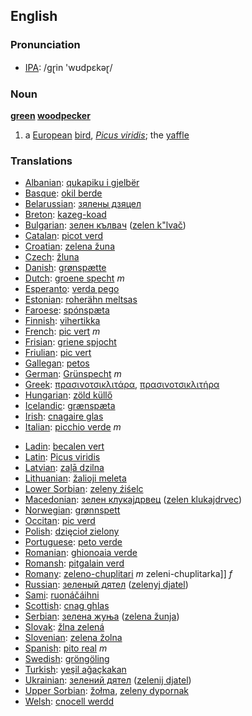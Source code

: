 ==English==
=== Pronunciation ===
*[[w:IPA|IPA]]: /gɽin 'wʊdpɛkəɽ/

=== Noun ===
{{wikipedia}}
'''[[green]] [[woodpecker]]'''

# a [[European]] [[bird]], ''[[Picus viridis]]''; the [[yaffle]] 

=== Translations ===
{{top}}
*[[Albanian]]: [[qukapiku i gjelbër]]
*[[Basque]]: [[okil berde]]
*[[Belarussian]]: [[зялены дзяцел]]
*[[Breton]]: [[kazeg-koad]]
*[[Bulgarian]]: [[зелен кълвач]] ([[zelen k"lvač]])
*[[Catalan]]: [[picot verd]]
*[[Croatian]]: [[zelena žuna]]
*[[Czech]]: [[žluna]]
*[[Danish]]: [[grønspætte]]
*[[Dutch]]: [[groene specht]] ''m''
*[[Esperanto]]: [[verda pego]]
*[[Estonian]]: [[roherähn meltsas]]
*[[Faroese]]: [[spónspæta]]
*[[Finnish]]: [[vihertikka]]
*[[French]]: [[pic vert]] ''m''
*[[Frisian]]: [[griene spjocht]]
*[[Friulian]]: [[pic vert]]
*[[Gallegan]]: [[petos]]
*[[German]]: [[Grünspecht]] ''m''
*[[Greek]]: [[πρασινοτσικλιτάρα]], [[πρασινοτσικλιτήρα]] '' ''
*[[Hungarian]]: [[zöld küllő]]
*[[Icelandic]]: [[grænspæta]]
*[[Irish]]: [[cnagaire glas]]
*[[Italian]]: [[picchio verde]] ''m''
{{mid}}
*[[Ladin]]: [[becalen vert]]
*[[Latin]]: [[Picus viridis]] '' ''
*[[Latvian]]: [[zaļā dzilna]]
*[[Lithuanian]]: [[žalioji meleta]]
*[[Lower Sorbian]]: [[zeleny źiśelc]]
*[[Macedonian]]: [[зелен клукаjдрвец]] ([[zelen klukajdrvec]])
*[[Norwegian]]: [[grønnspett]]
*[[Occitan]]: [[pic verd]]
*[[Polish]]: [[dzięcioł zielony]] '' ''
*[[Portuguese]]: [[peto verde]]
*[[Romanian]]: [[ghionoaia verde]]
*[[Romansh]]: [[pitgalain verd]]
*[[Romany]]: [[zeleno-chuplitari]] ''m'' zeleni-chuplitarka]] ''f''
*[[Russian]]: [[зеленый дятел]] ([[zelenyj djatel]]) '' ''
*[[Sami]]: [[ruonáčáihni]]
*[[Scottish]]: [[cnag ghlas]]
*[[Serbian]]: [[зелена жуња]] ([[zelena žunja]])
*[[Slovak]]: [[žlna zelená]]
*[[Slovenian]]: [[zelena žolna]]
*[[Spanish]]: [[pito real]] ''m''
*[[Swedish]]: [[gröngöling]]
*[[Turkish]]: [[yeşil ağaçkakan]]
*[[Ukrainian]]: [[зелений дятел]] ([[zеlеnij djatеl]])
*[[Upper Sorbian]]: [[žołma]], [[zeleny dypornak]]
*[[Welsh]]: [[cnocell werdd]]
{{bottom}}
